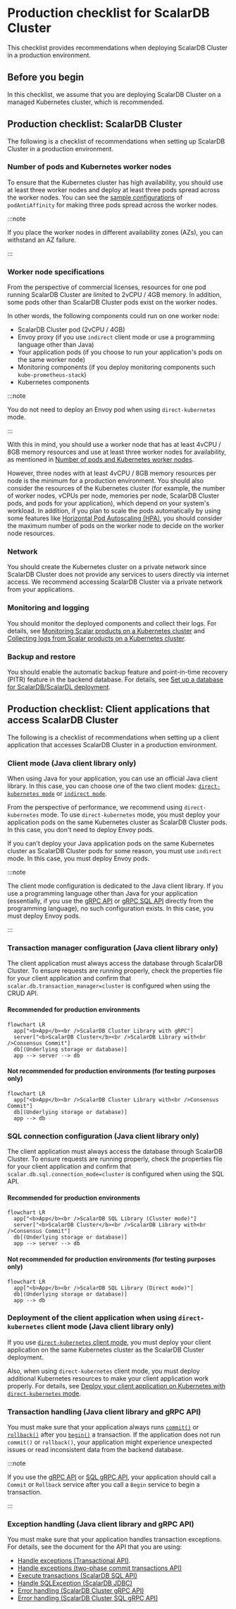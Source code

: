 # Production checklist for ScalarDB Cluster

This checklist provides recommendations when deploying ScalarDB Cluster in a production environment.

## Before you begin

In this checklist, we assume that you are deploying ScalarDB Cluster on a managed Kubernetes cluster, which is recommended.

## Production checklist: ScalarDB Cluster

The following is a checklist of recommendations when setting up ScalarDB Cluster in a production environment.

### Number of pods and Kubernetes worker nodes

To ensure that the Kubernetes cluster has high availability, you should use at least three worker nodes and deploy at least three pods spread across the worker nodes. You can see the [sample configurations](https://github.com/scalar-labs/scalar-kubernetes/blob/master/conf/scalardb-cluster-custom-values-indirect-mode.yaml) of `podAntiAffinity` for making three pods spread across the worker nodes.

:::note

If you place the worker nodes in different availability zones (AZs), you can withstand an AZ failure.

:::

### Worker node specifications

From the perspective of commercial licenses, resources for one pod running ScalarDB Cluster are limited to 2vCPU / 4GB memory. In addition, some pods other than ScalarDB Cluster pods exist on the worker nodes.

In other words, the following components could run on one worker node:

* ScalarDB Cluster pod (2vCPU / 4GB)
* Envoy proxy (if you use `indirect` client mode or use a programming language other than Java)
* Your application pods (if you choose to run your application's pods on the same worker node)
* Monitoring components (if you deploy monitoring components such `kube-prometheus-stack`)
* Kubernetes components

:::note

You do not need to deploy an Envoy pod when using `direct-kubernetes` mode.

:::

With this in mind, you should use a worker node that has at least 4vCPU / 8GB memory resources and use at least three worker nodes for availability, as mentioned in [Number of pods and Kubernetes worker nodes](ProductionChecklistForScalarDBCluster.mdx#number-of-pods-and-kubernetes-worker-nodes).

However, three nodes with at least 4vCPU / 8GB memory resources per node is the minimum for a production environment. You should also consider the resources of the Kubernetes cluster (for example, the number of worker nodes, vCPUs per node, memories per node, ScalarDB Cluster pods, and pods for your application), which depend on your system's workload. In addition, if you plan to scale the pods automatically by using some features like [Horizontal Pod Autoscaling (HPA)](https://kubernetes.io/docs/tasks/run-application/horizontal-pod-autoscale/), you should consider the maximum number of pods on the worker node to decide on the worker node resources.

### Network

You should create the Kubernetes cluster on a private network since ScalarDB Cluster does not provide any services to users directly via internet access. We recommend accessing ScalarDB Cluster via a private network from your applications.

### Monitoring and logging

You should monitor the deployed components and collect their logs. For details, see [Monitoring Scalar products on a Kubernetes cluster](K8sMonitorGuide.mdx) and [Collecting logs from Scalar products on a Kubernetes cluster](K8sLogCollectionGuide.mdx).

### Backup and restore

You should enable the automatic backup feature and point-in-time recovery (PITR) feature in the backend database. For details, see [Set up a database for ScalarDB/ScalarDL deployment](SetupDatabase.mdx).

## Production checklist: Client applications that access ScalarDB Cluster

The following is a checklist of recommendations when setting up a client application that accesses ScalarDB Cluster in a production environment.

### Client mode (Java client library only)

When using Java for your application, you can use an official Java client library. In this case, you can choose one of the two client modes: [`direct-kubernetes mode`](https://github.com/scalar-labs/scalardb-cluster/blob/main/docs/developer-guide-for-scalardb-cluster-with-java-api.mdx#direct-kubernetes-client-mode) or [`indirect mode`](https://github.com/scalar-labs/scalardb-cluster/blob/main/docs/developer-guide-for-scalardb-cluster-with-java-api.mdx#indirect-client-mode).

From the perspective of performance, we recommend using `direct-kubernetes` mode. To use `direct-kubernetes` mode, you must deploy your application pods on the same Kubernetes cluster as ScalarDB Cluster pods. In this case, you don't need to deploy Envoy pods.

If you can't deploy your Java application pods on the same Kubernetes cluster as ScalarDB Cluster pods for some reason, you must use `indirect` mode. In this case, you must deploy Envoy pods.

:::note

The client mode configuration is dedicated to the Java client library. If you use a programming language other than Java for your application (essentially, if you use the [gRPC API](https://github.com/scalar-labs/scalardb-cluster/blob/main/docs/scalardb-cluster-grpc-api-guide.mdx) or [gRPC SQL API](https://github.com/scalar-labs/scalardb-cluster/blob/main/docs/scalardb-cluster-sql-grpc-api-guide.mdx) directly from the programming language), no such configuration exists. In this case, you must deploy Envoy pods.

:::

### Transaction manager configuration (Java client library only)

The client application must always access the database through ScalarDB Cluster. To ensure requests are running properly, check the properties file for your client application and confirm that `scalar.db.transaction_manager=cluster` is configured when using the CRUD API.

#### Recommended for production environments

```mermaid
flowchart LR
  app["<b>App</b><br />ScalarDB Cluster Library with gRPC"]
  server["<b>ScalarDB Cluster</b><br />ScalarDB Library with<br />Consensus Commit"]
  db[(Underlying storage or database)]
  app --> server --> db
```

#### Not recommended for production environments (for testing purposes only)

```mermaid
flowchart LR
  app["<b>App</b><br />ScalarDB Cluster Library with<br />Consensus Commit"]
  db[(Underlying storage or database)]
  app --> db
```

### SQL connection configuration (Java client library only)

The client application must always access the database through ScalarDB Cluster. To ensure requests are running properly, check the properties file for your client application and confirm that `scalar.db.sql.connection_mode=cluster` is configured when using the SQL API.

#### Recommended for production environments

```mermaid
flowchart LR
  app["<b>App</b><br />ScalarDB SQL Library (Cluster mode)"]
  server["<b>ScalarDB Cluster</b><br />ScalarDB Library with<br />Consensus Commit"]
  db[(Underlying storage or database)]
  app --> server --> db
```

#### Not recommended for production environments (for testing purposes only)

```mermaid
flowchart LR
  app["<b>App</b><br />ScalarDB SQL Library (Direct mode)"]
  db[(Underlying storage or database)]
  app --> db
```

### Deployment of the client application when using `direct-kubernetes` client mode (Java client library only)

If you use [`direct-kubernetes` client mode](https://github.com/scalar-labs/scalardb-cluster/blob/main/docs/developer-guide-for-scalardb-cluster-with-java-api.mdx#direct-kubernetes-client-mode), you must deploy your client application on the same Kubernetes cluster as the ScalarDB Cluster deployment.

Also, when using `direct-kubernetes` client mode, you must deploy additional Kubernetes resources to make your client application work properly. For details, see [Deploy your client application on Kubernetes with `direct-kubernetes` mode](https://github.com/scalar-labs/helm-charts/blob/main/docs/how-to-deploy-scalardb-cluster.mdx#deploy-your-client-application-on-kubernetes-with-direct-kubernetes-mode).

### Transaction handling (Java client library and gRPC API)

You must make sure that your application always runs [`commit()`](https://github.com/scalar-labs/scalardb/blob/master/docs/api-guide.mdx#commit-a-transaction) or [`rollback()`](https://github.com/scalar-labs/scalardb/blob/master/docs/api-guide.mdx#roll-back-or-abort-a-transaction) after you [`begin()`](https://github.com/scalar-labs/scalardb/blob/master/docs/api-guide.mdx#begin-or-start-a-transaction) a transaction. If the application does not run `commit()` or `rollback()`, your application might experience unexpected issues or read inconsistent data from the backend database.

:::note

If you use the [gRPC API](https://github.com/scalar-labs/scalardb-cluster/blob/main/docs/scalardb-cluster-grpc-api-guide.mdx) or [SQL gRPC API](https://github.com/scalar-labs/scalardb-cluster/blob/main/docs/scalardb-cluster-sql-grpc-api-guide.mdx), your application should call a `Commit` or `Rollback` service after you call a `Begin` service to begin a transaction.

:::

### Exception handling (Java client library and gRPC API)

You must make sure that your application handles transaction exceptions. For details, see the document for the API that you are using:

* [Handle exceptions (Transactional API)](https://github.com/scalar-labs/scalardb/blob/master/docs/api-guide.mdx#handle-exceptions).
* [Handle exceptions (two-phase commit transactions API)](https://github.com/scalar-labs/scalardb/blob/master/docs/two-phase-commit-transactions.mdx#handle-exceptions)
* [Execute transactions (ScalarDB SQL API)](https://github.com/scalar-labs/scalardb-sql/blob/main/docs/sql-api-guide.mdx#execute-transactions)
* [Handle SQLException (ScalarDB JDBC)](https://github.com/scalar-labs/scalardb-sql/blob/main/docs/jdbc-guide.mdx#handle-sqlexception)
* [Error handling (ScalarDB Cluster gRPC API)](https://github.com/scalar-labs/scalardb-cluster/blob/main/docs/scalardb-cluster-grpc-api-guide.mdx#error-handling-1)
* [Error handling (ScalarDB Cluster SQL gRPC API)](https://github.com/scalar-labs/scalardb-cluster/blob/main/docs/scalardb-cluster-sql-grpc-api-guide.mdx#error-handling-1)
